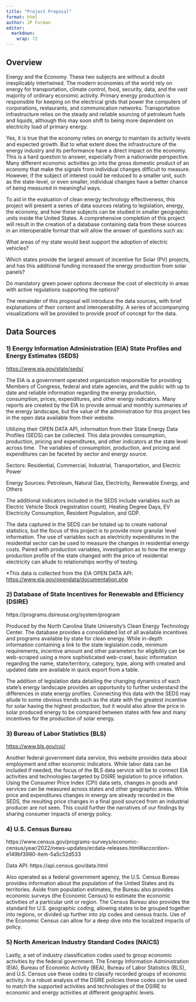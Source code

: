 ---
title: "Project Proposal"
format: html
author: JP Furman
editor: 
  markdown: 
    wrap: 72
---

## Overview

Energy and the Economy. These two subjects are without a doubt
inexplicably intertwined. The modern economies of the world rely on
energy for transportation, climate control, food, security, data, and
the vast majority of ordinary economic activity. Primary energy
production is responsible for keeping on the electrical grids that power
the computers of corporations, restaurants, and communication networks.
Transportation infrastructure relies on the steady and reliable sourcing
of petroleum fuels and liquids, although this may soon shift to being
more dependent on electricity load of primary energy.

Yes, it is true that the economy relies on energy to maintain its
activity levels and expected growth. But to what extent does the
infrastructure of the energy industry and its performance have a direct
impact on the economy. This is a hard question to answer, especially
from a nationwide perspective. Many different economic activities go
into the gross domestic product of an economy that make the signals from
individual changes difficult to measure. However, if the subject of
interest could be reduced to a smaller unit, such as the state-level, or
even smaller, individual changes have a better chance of being measured
in meaningful ways.

To aid in the evaluation of clean energy technology effectiveness, this
project will present a series of data sources relating to legislation,
energy, the economy, and how these subjects can be studied in smaller
geographic units inside the United States. A comprehensive completion of
this project will result in the creation of a database containing data
from these sources in an interoperable format that will allow the answer
of questions such as:

What areas of my state would best support the adoption of electric
vehicles?

Which states provide the largest amount of incentive for Solar (PV)
projects, and has this additional funding increased the energy
production from solar panels?

Do mandatory green power options decrease the cost of electricity in
areas with active regulations supporting the options?

The remainder of this proposal will introduce the data sources, with
brief explanations of their content and interoperability. A series of
accompanying visualizations will be provided to provide proof of concept
for the data.

## Data Sources

### 1) Energy Information Administration (EIA) State Profiles and Energy Estimates (SEDS)

<https://www.eia.gov/state/seds/>

The EIA is a government operated organization responsible for providing
Members of Congress, federal and state agencies, and the public with up
to date and reliable information regarding the energy production,
consumption, prices, expenditures, and other energy indicators. Many
reports are created by the EIA to provide annual and monthly summaries
of the energy landscape, but the value of the administration for this
project lies in the open data available from their website.

Utilizing their OPEN DATA API, information from their State Energy Data
Profiles (SEDS) can be collected. This data provides consumption,
production, pricing and expenditures, and other indicators at the state
level across time.  The variables of consumption, production, and
pricing and expenditures can be faceted by sector and energy source.

Sectors: Residential, Commercial, Industrial, Transportation, and
Electric Power

Energy Sources: Petroleum, Natural Gas, Electricity, Renewable Energy,
and Others

The additional indicators included in the SEDS include variables such as
Electric Vehicle Stock (registration count), Heating Degree Days, EV
Electricity Consumption, Resident Population, and GDP.

The data captured in the SEDS can be totaled up to create national
statistics, but the focus of this project is to provide more granular
level information. The use of variables such as electricity expenditures
in the residential sector can be used to measure the changes in
residential energy costs. Paired with production variables,
investigation as to how the energy production profile of the state
changed with the price of residential electricity can allude to
relationships worthy of testing.

\*This data is collected from the EIA OPEN DATA API:
<https://www.eia.gov/opendata/documentation.php>

### 2) Database of State Incentives for Renewable and Efficiency (DSIRE)

https://programs.dsireusa.org/system/program

Produced by the North Carolina State University's Clean Energy
Technology Center. The database provides a consolidated list of all
available incentives and programs available by state for clean energy.
While in-depth information containing a link to the state legislation
code, minimum requirements, incentive amount and other parameters for
eligibility can be web-scraped using a more sophisticated web-crawl,
basic information regarding the name, state/territory, category, type,
along with created and updated date are available in quick export from a
table.

The addition of legislation data detailing the changing dynamics of each
state’s energy landscape provides an opportunity to further understand
the differences in state energy profiles. Connecting this data with the
SEDS may allude to some obvious trends such as the state with the
greatest incentive for solar having the highest production, but it would
also allow the price in solar produced energy to be compared between
states with few and many incentives for the production of solar energy.

### 3) Bureau of Labor Statistics (BLS)

<https://www.bls.gov/cpi/>

Another federal government data service, this website provides data
about employment and other economic indicators. While labor data can be
included if needed, the focus of the BLS data service will be to connect
EIA activities and technologies targeted by DSIRE legislation to price
inflation. Using the Consumer Price Index (CPI) data sets, changes in
goods and services can be measured across states and other geographic
areas. While price and expenditures changes in energy are already
recorded in the SEDS, the resulting price changes in a final good
sourced from an industrial producer are not seen. This could further the
narratives of our findings by sharing consumer impacts of energy policy.

### 4) U.S. Census Bureau

https://www.census.gov/programs-surveys/economic-census/year/2022/news-updates/ecdata-releases.html#accordion-e149bf3980-item-5a5c52d533

Data API: https://api.census.gov/data.html

Also operated as a federal government agency, the U.S. Census Bureau
provides information about the population of the Untied States and its
territories. Aside from population estimates, the Bureau also provides
economic surveys (the Economic Census) to estimate the economic
activities of a particular unit or region. The Census Bureau also
provides the standard for U.S. geographic coding, allowing states to be
grouped together into regions, or divided up further into zip codes and
census tracts. Use of the Economic Census can allow for a deep dive into
the localized impacts of policy.

### 5) **North American Industry Standard Codes (NAICS)**

Lastly, a set of industry classification codes used to group economic
activities by the federal government. The Energy Information
Administration (EIA), Bureau of Economic Activity (BEA), Bureau of Labor
Statistics (BLS), and U.S. Census use these codes to classify recorded
groups of economic activity. In a robust analysis of the DSIRE policies
these codes can be used to match the supported activities and
technologies of the DSIRE to economic and energy activities at different
geographic levels.
